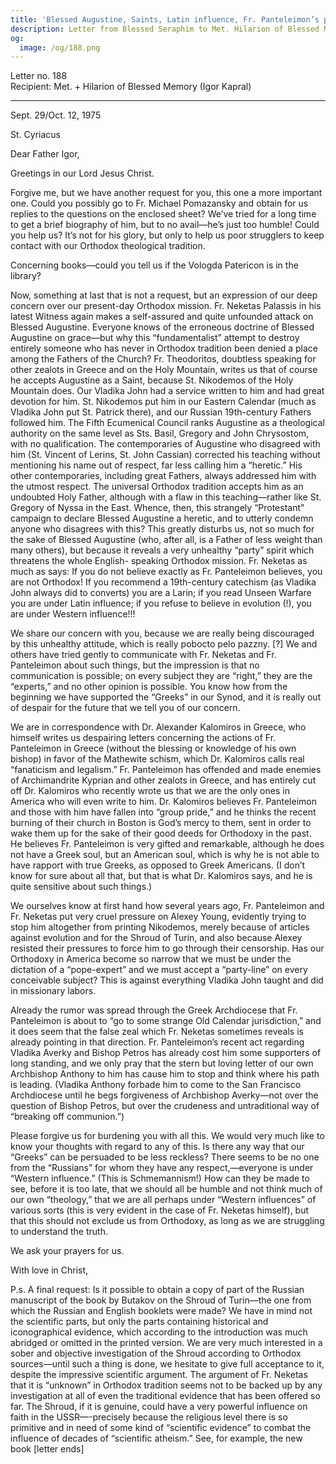 ```yaml
---
title: 'Blessed Augustine, Saints, Latin influence, Fr. Panteleimon’s party-line'
description: Letter from Blessed Seraphim to Met. Hilarion of Blessed Memory (Igor Kapral).
og:
  image: /og/188.png
---
```


<div style={{textAlign:'right', fontFamily:'monospace'}}>Letter no. 188</div>
<div style={{textAlign:'left', fontFamily:'monospace'}}>Recipient: Met. + Hilarion of Blessed Memory (Igor Kapral)</div>

---

Sept. 29/Oct. 12, 1975

St. Cyriacus

Dear Father Igor,

Greetings in our Lord Jesus Christ.

Forgive me, but we have another request for you, this one a more important one. Could you possibly go to Fr. Michael Pomazansky and obtain for us replies to the questions on the enclosed sheet? We’ve tried for a long time to get a brief biography of him, but to no avail—he’s just too humble! Could you help us? It’s not for his glory, but only to help us poor strugglers to keep contact with our Orthodox theological tradition.

Concerning books—could you tell us if the Vologda Patericon is in the library?

Now, something at last that is not a request, but an expression of our deep concern over our present-day Orthodox mission. Fr. Neketas Palassis in his latest Witness again makes a self-assured and quite unfounded attack on Blessed Augustine. Everyone knows of the erroneous doctrine of Blessed Augustine on grace—but why this “fundamentalist” attempt to destroy entirely someone who has never in Orthodox tradition been denied a place among the Fathers of the Church? Fr. Theodoritos, doubtless speaking for other zealots in Greece and on the Holy Mountain, writes us that of course he accepts Augustine as a Saint, because St. Nikodemos of the Holy Mountain does. Our Vladika John had a service written to him and had great devotion for him. St. Nikodemos put him in our Eastern Calendar (much as Vladika John put St. Patrick there), and our Russian 19th-century Fathers followed him. The Fifth Ecumenical Council ranks Augustine as a theological authority on the same level as Sts. Basil, Gregory and John Chrysostom, with no qualification. The contemporaries of Augustine who disagreed with him (St. Vincent of Lerins, St. John Cassian) corrected his teaching without mentioning his name out of respect, far less calling him a “heretic.” His other contemporaries, including great Fathers, always addressed him with the utmost respect. The universal Orthodox tradition accepts him as an undoubted Holy Father, although with a flaw in this teaching—rather like St. Gregory of Nyssa in the East. Whence, then, this strangely “Protestant” campaign to declare Blessed Augustine a heretic, and to utterly condemn anyone who disagrees with this? This greatly disturbs us, not so much for the sake of Blessed Augustine (who, after all, is a Father of less weight than many others), but because it reveals a very unhealthy “party” spirit which threatens the whole English- speaking Orthodox mission. Fr. Neketas as much as says: If you do not believe exactly as Fr. Panteleimon believes, you are not Orthodox! If you recommend a 19th-century catechism (as Vladika John always did to converts) you are a Larin; if you read Unseen Warfare you are under Latin influence; if you refuse to believe in evolution (!), you are under Western influence!!!

We share our concern with you, because we are really being discouraged by this unhealthy attitude, which is really pobocto pelo pazzny. [?] We and others have tried gently to communicate with Fr. Neketas and Fr. Panteleimon about such things, but the impression is that no communication is possible; on every subject they are “right,” they are the “experts,” and no other opinion is possible. You know how from the beginning we have supported the “Greeks” in our Synod, and it is really out of despair for the future that we tell you of our concern.

We are in correspondence with Dr. Alexander Kalomiros in Greece, who himself writes us despairing letters concerning the actions of Fr. Panteleimon in Greece (without the blessing or knowledge of his own bishop) in favor of the Mathewite schism, which Dr. Kalomiros calls real “fanaticism and legalism.” Fr. Panteleimon has offended and made enemies of Archimandrite Kyprian and other zealots in Greece, and has entirely cut off Dr. Kalomiros who recently wrote us that we are the only ones in America who will even write to him. Dr. Kalomiros believes Fr. Panteleimon and those with him have fallen into “group pride,” and he thinks the recent burning of their church in Boston is God’s mercy to them, sent in order to wake them up for the sake of their good deeds for Orthodoxy in the past. He believes Fr. Panteleimon is very gifted and remarkable, although he does not have a Greek soul, but an American soul, which is why he is not able to have rapport with true Greeks, as opposed to Greek Americans. (I don’t know for sure about all that, but that is what Dr. Kalomiros says, and he is quite sensitive about such things.)

We ourselves know at first hand how several years ago, Fr. Panteleimon and Fr. Neketas put very cruel pressure on Alexey Young, evidently trying to stop him altogether from printing Nikodemos, merely because of articles against evolution and for the Shroud of Turin, and also because Alexey resisted their pressures to force him to go through their censorship. Has our Orthodoxy in America become so narrow that we must be under the dictation of a “pope-expert” and we must accept a “party-line” on every conceivable subject? This is against everything Vladika John taught and did in missionary labors.

Already the rumor was spread through the Greek Archdiocese that Fr. Panteleimon is about to “go to some strange Old Calendar jurisdiction,” and it does seem that the false zeal which Fr. Neketas sometimes reveals is already pointing in that direction. Fr. Panteleimon’s recent act regarding Vladika Averky and Bishop Petros has already cost him some supporters of long standing, and we only pray that the stern but loving letter of our own Archbishop Anthony to him has cause him to stop and think where his path is leading. (Vladika Anthony forbade him to come to the San Francisco Archdiocese until he begs forgiveness of Archbishop Averky—not over the question of Bishop Petros, but over the crudeness and untraditional way of “breaking off communion.”)

Please forgive us for burdening you with all this. We would very much like to know your thoughts with regard to any of this. Is there any way that our “Greeks” can be persuaded to be less reckless? There seems to be no one from the “Russians” for whom they have any respect,—everyone is under “Western influence.” (This is Schmemannism!) How can they be made to see, before it is too late, that we should all be humble and not think much of our own “theology,” that we are all perhaps under “Western influences” of various sorts (this is very evident in the case of Fr. Neketas himself), but that this should not exclude us from Orthodoxy, as long as we are struggling to understand the truth.

We ask your prayers for us.

With love in Christ,

P.s. A final request: Is it possible to obtain a copy of part of the Russian manuscript of the book by Butakov on the Shroud of Turin—the one from which the Russian and English booklets were made? We have in mind not the scientific parts, but only the parts containing historical and iconographical evidence, which according to the introduction was much abridged or omitted in the printed version. We are very much interested in a sober and objective investigation of the Shroud according to Orthodox sources—until such a thing is done, we hesitate to give full acceptance to it, despite the impressive scientific argument. The argument of Fr. Neketas that it is “unknown” in Orthodox tradition seems not to be backed up by any investigation at all of even the traditional evidence that has been offered so far. The Shroud, if it is genuine, could have a very powerful influence on faith in the USSR—-precisely because the religious level there is so primitive and in need of some kind of “scientific evidence” to combat the influence of decades of “scientific atheism.” See, for example, the new book [letter ends]
